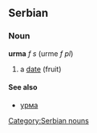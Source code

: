 ==Serbian==
===Noun===
'''urma''' ''f s'' (urme ''f pl'')
#a [[date]] (fruit)
====See also====
*[[урма]]
[[Category:Serbian nouns]]